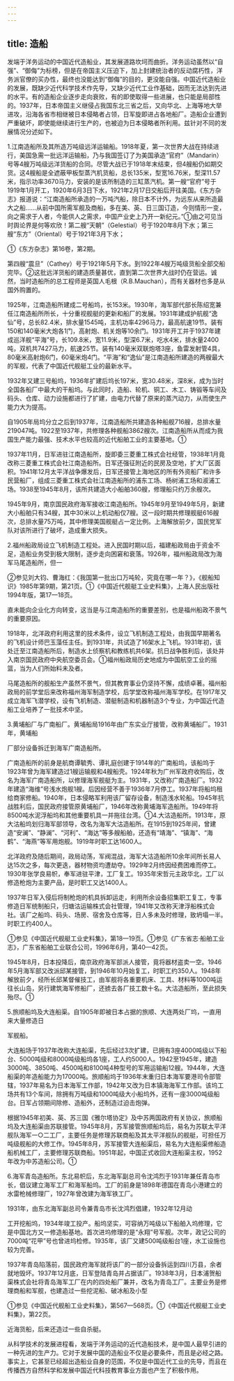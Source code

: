 ```yaml
---
---
---
```

title: 造船
---



发端于洋务运动的中国近代造船业，其发展道路坎坷而曲折。洋务运动虽然以“自强”、“御侮”为标榜，但是在帝国主义压迫下，加上封建统治者的反动腐朽性，洋务派官僚的买办性，最终也没能达到“御侮”的目的，更没能自强。中国近代造船业的发展，既缺少近代科学技术作先导，又缺少近代工业作基础，因而无法达到先进的水平。有的造船企业逐步走向衰败，有的即使取得一些进展，也只能是局部性的。1937年，日本帝国主义继侵占我国东北三省之后，又向华北、上海等地大举进攻，沿海各省市相继被日本侵略者占领，日军旋即进占各地船厂。造船企业遭到严重破坏，即使能继续进行生产的，也被迫为日本侵略者所利用。兹针对不同的发展情况分述如下。

1.江南造船所及其所造万吨级远洋运输船。1918年夏，第一次世界大战在持续进行，美国急需一批远洋运输船，乃与我国签订了为美国承造“官府”（Mandarin）号等4艘万吨级远洋货船的合同。尽管大战已于1918年末结束，但4艘船仍如期交货。这4艘船是全遮蔽甲板型蒸汽机货船，总长135米，型宽16.76米，型深11.57米，指示功率3670马力，安装的是该所制造的三缸蒸汽机。第一艘“官府”号于1919年1月开工，1920年6月3日下水，1921年2月17日交船后开往美国。《东方杂志》报道说：“江南造船所承造的一万吨汽船，除日本不计外，为远东从来所造最大之船……从前中国所需军舰及商船，多在美、英、日三国订造，今则情形一变，向之需求于人者，今能供人之需求，中国产业史上乃开一新纪元。”①由之可见当时舆论界是何等欢欣！第二艘“天朝”（Gelestial）号于1920年8月下水；第三艘“东方”（Oriental）号于1921年3月下水；

①《东方杂志》第16卷，第2期。

第四艘“震旦”（Cathey）号于1921年5月下水。到1922年4艘万吨级货船全部交船完毕。②这批远洋货船的建造质量甚优，直到第二次世界大战时仍在营运。诚然，当时造船所的总工程师是英国人毛根（R.B.Mauchan），而有关器材也多是从国外购置的。

1925年，江南造船所建成二号船坞，长153米。1930年，海军部代部长陈绍宽兼任江南造船所所长，十分重视舰艇的更新和船厂的发展。1931年建成护航舰“逸仙”号，总长82.4米，排水量1545吨，主机功率4296马力，最高航速19节。装有150和140毫米大炮各1门，高射炮、机关炮等10余门。1931年开工并于1937年建成巡洋舰“平海”号，长109.8米，宽11.9米，型深6.7米，吃水4米，排水量2400吨，双机共7427马力，航速25节。装有140毫米双联炮塔3座，鱼雷发射管4具，80毫米高射炮6门，60毫米炮4门。“平海”和“逸仙”是江南造船所建造的两艘最大的军舰，代表了中国近代舰艇工业的最新水平。

1932年又建三号船坞，1936年扩建后坞长197米，宽30.48米，深8米，成为当时全国各船厂中最大的干船坞。与此同时，造船、轮机、铜工、木工、铸锻等车间及码头、仓库、动力设施都进行了扩建，由电力代替了原来的蒸汽动力，从而使生产能力大为提高。

自1905年局坞分立之后到1937年，江南造船所共建造各种船舰716艘，总排水量219047吨。1922至1937年，共修理各种舰船3862艘次。江南造船所从而成为我国生产能力最强、技术水平也较高的近代船舶工业的主要基地。①

1937年11月，日军进驻江南造船所，旋即委三菱重工株式会社经管，1938年1月竟改称三菱重工株式会社江南造船所。日军还强征附近的民房及空地，扩大厂区面积。1941年12月太平洋战争爆发后，日军还接管上海地区的所有外资船厂和许多民营船厂，组成三菱重工株式会社江南造船所的浦东工场、杨树浦工场和淑浦工场。1938至1945年8月，该所共建造大小船舶360艘，修理船只约万余艘次。

1945年9月，南京国民政府海军接收江南造船所。1945年9月至1949年5月，新建大小船舶只有34艘，其中30米以上机动船仅7艘。这一段时期共修理舰艇616艘次，总排水量75万吨，其中修理美国舰艇占一定比例。上海解放前夕，国民党军队对该所进行了破坏，造成重大损失。

2.福州船政局设立飞机制造工程处。进入民国时期以后，福建船政局由于资金不足，造船业务受到极大限制，逐步走向困窘和衰落。1926年，福州船政局改为海军马尾造船所，但一

②参见刘大钧、曹海红：《我国第一批出口万吨轮，究竟在哪一年？》，《舰船知识》1985年第9期，第21页。①《中国近代舰艇工业史料集》，上海人民出版社1994年版，第17—18页。

直未能向企业化方向转变，这当是与江南造船所的重要差别，也是福州船政不景气的重要原因。

1918年，北洋政府利用这里的技术条件，设立飞机制造工程处，由我国早期著名的飞机设计师巴玉藻任主任。到1931年，共试造了16架水上飞机。1931年初，该处迁至江南造船所后，制造水上侦察机和教练机共6架。抗日战争胜利后，该处并入南京国民政府中央航空委员会。①福州船政局历史地成为中国航空工业的摇篮，当为人们所始料未及者。

马尾造船所的舰船生产虽然不景气，但其教育事业仍坚持不懈，成绩卓著。福州船政局的前学堂后来改称福州海军制造学校，后学堂改称福州海军学校。在1917年又成立海军飞潜学校，设有飞机制造、潜艇制造和机器制造3个专业，为中国近代造船工业培养了一批技术中坚。

3.黄埔船厂与广南船厂。黄埔船局1916年由广东实业厅接管，改称黄埔船厂。1931年，黄埔船

厂部分设备拆迁到海军广南造船所。

广南造船所的前身是航商谭毓秀、谭礼庭创建于1914年的广南船坞，该船坞于1923年曾为海军建造过1艘运输舰和4艘船壳。1924年秋为广州军政府收购后，改名为海军广南造船所，以修理海军舰艇为主。1931年，又改称广南造船厂。1932年建造“海维”号浅水炮舰1艘。后因经营不善于1936年7月停工。1937年将船坞租给商家修船。1940年，日本侵略军利用该厂留存设备，制造浅水轮船。1945年抗战胜利后，国民政府接管原黄埔船厂，1946年改称黄埔海军造船所。1949年将8500吨水泥浮船坞和其他重要机具一并拖往台湾。①4.大沽造船所。1913年，原大沽船坞划归海军部领导，改名为海军大沽造船所。在1915到1925年间，曾建造“安澜”、“静澜”、“河利”、“海达”等多艘船舶，还造有“靖海”、“镇海”、“海鹤”、“海燕”等军用炮舰。1919年时职工达1600人。

北洋政府及随后期间，政局动荡，军阀混战，海军大沽造船所10余年间所长易人达15次之多，每次更迭，器材物资均遭劫夺。1929年2月终因经费困难而停工。1930年张学良易帜，奉军进驻平津，工厂复工。1935年宋哲元主政华北，工厂以修造枪炮为主要产品，是时职工又达1400人。

1937年日军入侵后将制枪炮的机具拆卸运走，利用所余设备招集职工复工，专事修造日军统制船只，归塘沽运输株式会社管理，1941年又改称天津浮船株式会社。该厂之船坞、码头、场房、宿舍及仓库等，日人多未及时修理，致坍塌一半。时职工约400人。

①参见《中国近代舰艇工业史料集》，第18—19页。①参见《广东省志·船舶工业志》，广东省船舶工业联合公司，1996年6月，第40—42页。

1945年8月，日本投降后，南京政府海军部派人接管，竟将器材盗卖一空。1946年5月海军部又改派邱某接管，到1946年10月始复工，时职工约350人。1948年解放前夕，经所长邱某督催技工，由军舰将各重要机床、工具、材料等1000吨运往长山岛，另行建筑海军修船厂，还掳去各厂技工数十名。大沽造船所，至此损失殆尽。①

5.旅顺船坞及大连船渠。自1905年即被日本占据的旅顺、大连两处厂坞，一直用来大量修造日

军舰船。

大连船场于1937年改称大连船渠，先后经过3次扩建，已拥有3座4000吨级以下船台、5000吨级和8000吨级船坞各1座，工人约5000人。1942至1945年，建造3000吨、3850吨、4500吨和8100吨4种型号的军用运输船12艘。1944年，大连船渠的年造船能力为17000吨。旅顺船坞于1936年末重归日本海军要港司令部管辖，1937年易名为日本海军工作部，1942年又改为日本镇海海军工作部。该坞工场共有13个车间，除拥有万吨级和1000吨级大小船坞外，还有一座3000吨级船台。日军占领期间除修、造船外，还制造过迫击炮弹。

根据1945年初美、英、苏三国《雅尔塔协定》及中苏两国政府有关协议，旅顺船坞及大连船渠由苏联接管。1945年8月，苏军接管旅顺船坞后，易名为苏联太平洋舰队海军一○二工厂，主要任务是修理苏联商船及其太平洋舰队的舰艇，可担任万吨级舰船的大修工作。1945年8月，苏军接管大连船渠后，易名为大连船渠修船造船机械工厂，主要修理苏联商船。1951年起，中国正式收回大连船渠主权，1952年改为中苏造船公司。①

6.海军青岛造船所。东北易帜后，东北海军副总司令沈鸿烈于1931年兼任青岛市长，倡议建立海军工厂和海军船坞。工厂的前身是1898年德国在青岛小港建立的水雷枪械修理厂，1927年曾改建为海军铁工厂。

1931年，由东北海军副总司令兼青岛市长沈鸿烈倡建，1932年12月动

工开挖船坞，1934年竣工投产。船坞坚实，可容纳万吨级以下船舶入坞修理，它是中国北方又一修造船基地。首次进坞修理的是“永翔”号军舰。次年，政记公司的7000吨“花甲”号也曾进坞检修。1935年，该厂又建500吨级船台1座，水工设施也较为完善。

1937年青岛陷落前，国民政府海军就将该厂的一部分设备拆运到四川万县，余者就地毁坏。1937年12月底，日军登陆青岛并占据该厂。1938年3月，日本浦贺船渠株式会社将青岛海军工厂在内的四处船厂兼并，改名为青岛工厂。主要业务是修理商船和军舰，也建造过一些挖泥船、破冰船及小型

①参见《中国近代舰船工业史料集》，第567—568页。①《中国近代舰艇工业史料集》，第22页。

近海货船，后来还造过一些自杀艇。

从科学技术的发展进程看，发端于洋务运动的近代造船技术，是中国人最早引进的一种先进的生产力。它对于发展中国的造船业不仅是必要条件，而且是必经之路。事实上，它甚至已经超出造船业自身的范围，不仅是中国近代工业的先导，而且在传播西方自然科学和发展中国近代科技教育事业方面也产生了积极作用。